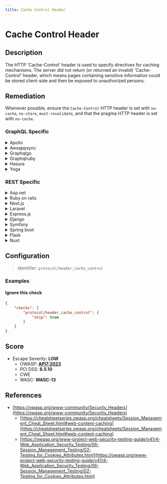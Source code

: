 ```yaml
---
title: Cache Control Header
---
```


# Cache Control Header

## Description

The HTTP 'Cache-Control' header is used to specify directives for caching mechanisms.
The server did not return (or returned an invalid) 'Cache-Control' header, which means pages containing sensitive information could be stored client-side and then be exposed to unauthorized persons.


## Remediation

Whenever possible, ensure the `Cache-Control` HTTP header is set with `no-cache`, `no-store`, `must-revalidate`, and that the pragma HTTP header is set with `no-cache`.



### GraphQL Specific

<details>
    <summary>Apollo</summary>

When using Apollo with Express.js, [helmet](https://www.npmjs.com/package/helmet) can take care of the security headers.```javascriptconst helmet = require("helmet");...app.use(helmet);```

</details>

<details>
    <summary>Awsappsync</summary>

* Add security headers with the API GatewayPut your AppSync API behind an API Gateway and configure it to act as a proxy to your AppSync endpoint (e.g., using the HTTP Proxy feature).[API Gateway Documentation](https://docs.aws.amazon.com/apigateway/latest/developerguide/welcome.html) Then you can manually add headers to each resource. (There is only one resource if your API Gateway is only used to proxy a single AppSync endpoint)Here is an example of security headers you can add :```Cache-Control: no-store Content-Security-Policy: default-src 'self'Strict-Transport-Security: max-age=63072000 X-Content-Type-Options: nosniffX-Frame-Options: SAMEORIGINX-XSS-Protection: 1; mode=block```* Add security headers using only AWS AppSync AWS AppSync currently does not allow to append custom headers to every response. However, custom response headers can be configured individually for every resolver by using response mapping templates.To do this, go to:   - AppSync > {Your App} > SchemaFor every attached resolver :   - Go to the resolver configuration   - In the "Configure the response mapping template" section, add this :```php$util.http.addResponseHeader("Cache-Control", "no-store")$util.http.addResponseHeader("Content-Security-Policy" , "default-src 'self'")$util.http.addResponseHeader("Strict-Transport-Security", "max-age=63072000")$util.http.addResponseHeader("X-Content-Type-Options", "nosniff")$util.http.addResponseHeader("X-Frame-Options", "SAMEORIGIN")$util.http.addResponseHeader("X-XSS-Protection", "1; mode=block") ```You can safely ignore this warning if you did this for every single resolver.However, it may still appear here as GraphQL requests like `query { __typename }` are not associated with a resolver; therefore, you cannot add custom response headers. (Which doesn't matter as such requests cannot leak data as no actual field is queried)[AWS AppSync adds support for custom response headers](https://aws.amazon.com/about-aws/whats-new/2022/02/aws-appsync-support-custom-response-headers/) [HTTP helpers in $util.http](https://docs.aws.amazon.com/appsync/latest/devguide/http-helpers-in-utils-http.html) [Resolver Mapping Template Programming Guide](https://docs.aws.amazon.com/appsync/latest/devguide/resolver-mapping-template-reference-programming-guide.html)

</details>

<details>
    <summary>Graphqlgo</summary>

You can use a HTTP middleware to add security headers.For instance, with [srikrsna/security-headers](https://github.com/srikrsna/security-headers): ```goimport (  secure "github.com/srikrsna/security-headers") h := handler.New(&handler.Config{  Schema:   &schema,  ...})s := &secure.Secure{  STSIncludeSubdomains: true,  STSPreload:           true,  STSMaxAgeSeconds:     90,  FrameOption: secure.FrameAllowFrom,  FrameOrigin: "https://example.com/",  ContentTypeNoSniff: true,  XSSFilterBlock: true,  HPKPPins: []string{  "HBkhsug765gdKHhvdj6jdb7jJh/j+soZS7sWs=",  "hjshHSHU68hbdkHhvdkgksgsg+jd/jHJ68HBH=",  },  HPKPMaxAge:            5184000,  HPKPReportURI:         "https://www.example.org/hpkp-report",  HPKPIncludeSubdomains: true,  ExpectCTMaxAge:    5184000,  ExpectCTEnforce:   true,  ExpectCTReportUri: "https://www.example.org/ct-report",  ReferrerPolicy: secure.ReferrerStrictOriginWhenCrossOrigin,}http.Handle("/graphql", s.Middleware()(h))http.ListenAndServe(":8082", nil)```

</details>

<details>
    <summary>Graphqlruby</summary>

In Ruby on Rails with GraphQL-Ruby, you can set the Cache-Control header in your controller actions:

</details>

<details>
    <summary>Hasura</summary>

For Hasura GraphQL engine, you can configure the Cache-Control header using environment variables or directly in the console under the 'Settings' tab:

</details>

<details>
    <summary>Yoga</summary>

For GraphQL Yoga, you can use middleware to set the Cache-Control header. Here's an example using Express.js middleware:

</details>


### REST Specific

<details>
    <summary>Asp.net</summary>

In ASP.NET, use the HttpResponse object to set the Cache-Control header:

</details>

<details>
    <summary>Ruby on rails</summary>

In Ruby on Rails, set the Cache-Control header in your controller actions:

</details>

<details>
    <summary>Next.js</summary>

In Next.js API routes, you can set headers using the NextApiResponse object:

</details>

<details>
    <summary>Laravel</summary>

In Laravel, use the response object to set the Cache-Control header:

</details>

<details>
    <summary>Express.js</summary>

In Express.js, use the response object to set the Cache-Control header:

</details>

<details>
    <summary>Django</summary>

In Django, use the @never_cache decorator to set the Cache-Control header:

</details>

<details>
    <summary>Symfony</summary>

In Symfony, use the Response object to set the Cache-Control header:

</details>

<details>
    <summary>Spring boot</summary>

In Spring Boot, use HttpServletResponse to set the Cache-Control header:

</details>

<details>
    <summary>Flask</summary>

In Flask, use the response object to set the Cache-Control header:

</details>

<details>
    <summary>Nuxt</summary>

In Nuxt.js, you can set headers in the nuxtServerInit action or in middleware:

</details>

## Configuration

> Identifier: `protocol/header_cache_control`



### Examples



#### Ignore this check

```json
{
    "checks": {
        "protocol/header_cache_control": {
            "skip": true
        }
    }
}
```




## Score

- Escape Severity: **<span className="low-severity">LOW</span>**
  - OWASP: **[API7:2023](https://github.com/OWASP/API-Security/blob/master/editions/2023/en/0xa7-server-side-request-forgery.md)**
  - PCI DSS: **6.5.10**
  - CWE
  - WASC: **WASC-13**
  
  






## References

- [https://owasp.org/www-community/Security_Headers](https://owasp.org/www-community/Security_Headers)
  - [https://cheatsheetseries.owasp.org/cheatsheets/Session_Management_Cheat_Sheet.html#web-content-caching](https://cheatsheetseries.owasp.org/cheatsheets/Session_Management_Cheat_Sheet.html#web-content-caching)
  - [https://owasp.org/www-project-web-security-testing-guide/v41/4-Web_Application_Security_Testing/06-Session_Management_Testing/02-Testing_for_Cookies_Attributes.html](https://owasp.org/www-project-web-security-testing-guide/v41/4-Web_Application_Security_Testing/06-Session_Management_Testing/02-Testing_for_Cookies_Attributes.html)
  